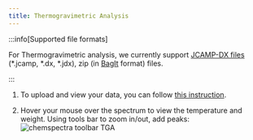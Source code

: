 ```yaml
---
title: Thermogravimetric Analysis
---
```


:::info[Supported file formats]

For Thermogravimetric analysis, we currently support [JCAMP-DX files](https://iupac.org/what-we-do/digital-standards/jcamp-dx/) (\*.jcamp, \*.dx, \*.jdx), zip (in [BagIt](https://en.wikipedia.org/wiki/BagIt) format) files.

:::

1. To upload and view your data, you can follow [this instruction](../chemspectra#how-to-use-chemspectra).

2. Hover your mouse over the spectrum to view the temperature and weight. Using tools bar to zoom in/out, add peaks:
   ![chemspectra toolbar TGA](/img/chemspectra/tga/chemspectra_tga.png)
